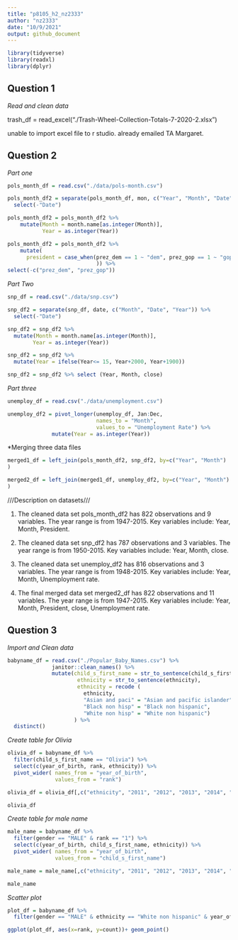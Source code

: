 ```yaml
---
title: "p8105_h2_nz2333"
author: "nz2333"
date: "10/9/2021"
output: github_document
---
```


```r
library(tidyverse)
library(readxl)
library(dplyr)
```

## Question 1 
_Read and clean data_


trash_df = read_excel("./Trash-Wheel-Collection-Totals-7-2020-2.xlsx")


unable to import excel file to r studio. already emailed TA Margaret. 

## Question 2
_Part one_
```r
pols_month_df = read.csv("./data/pols-month.csv")
```

```r
pols_month_df2 = separate(pols_month_df, mon, c("Year", "Month", "Date")) %>%
  select(-"Date")
```

```r
pols_month_df2 = pols_month_df2 %>% 
    mutate(Month = month.name[as.integer(Month)], 
           Year = as.integer(Year))
```

```r
pols_month_df2 = pols_month_df2 %>%
    mutate(
      president = case_when(prez_dem == 1 ~ "dem", prez_gop == 1 ~ "gop"
                            )) %>%
select(-c("prez_dem", "prez_gop"))
```

_Part Two_
```r
snp_df = read.csv("./data/snp.csv")
```

```r
snp_df2 = separate(snp_df, date, c("Month", "Date", "Year")) %>%
  select(-"Date")
```

```r
snp_df2 = snp_df2 %>%
  mutate(Month = month.name[as.integer(Month)], 
        Year = as.integer(Year))
```
```r
snp_df2 = snp_df2 %>%
  mutate(Year = ifelse(Year<= 15, Year+2000, Year+1900))
```

```r
snp_df2 = snp_df2 %>% select (Year, Month, close)
```

_Part three_
```r
unemploy_df = read.csv("./data/unemployment.csv")
```

```r
unemploy_df2 = pivot_longer(unemploy_df, Jan:Dec,
                            names_to = "Month",
                            values_to = "Unemployment Rate") %>%
              mutate(Year = as.integer(Year))
```

*Merging three data files
```r
merged1_df = left_join(pols_month_df2, snp_df2, by=c("Year", "Month")
)
```
```r
merged2_df = left_join(merged1_df, unemploy_df2, by=c("Year", "Month")
)
```

///Description on datasets///

1. The cleaned data set pols_month_df2 has 822 observations and 9 variables. 
The year range is from 1947-2015. 
Key variables include: Year, Month, President. 

2. The cleaned data set snp_df2 has 787 observations and 3 variables. 
The year range is from 1950-2015. 
Key variables include: Year, Month, close. 

3. The cleaned data set unemploy_df2 has 816 observations and 3 variables. 
The year range is from 1948-2015. 
Key variables include: Year, Month, Unemployment rate. 

4. The final merged data set merged2_df has 822 observations and 11 variables. 
The year range is from 1947-2015. 
Key variables include: Year, Month, President, close, Unemployment rate. 

## Question 3
_Import and Clean data_
```r
babyname_df = read.csv("./Popular_Baby_Names.csv") %>%
              janitor::clean_names() %>%
              mutate(child_s_first_name = str_to_sentence(child_s_first_name), 
                      ethnicity = str_to_sentence(ethnicity), 
                      ethnicity = recode (
                        ethnicity, 
                        "Asian and paci" = "Asian and pacific islander", 
                        "Black non hisp" = "Black non hispanic", 
                        "White non hisp" = "White non hispanic")
                     ) %>%
  distinct()
```

_Create table for Olivia_
```r
olivia_df = babyname_df %>%
  filter(child_s_first_name == "Olivia") %>%
  select(c(year_of_birth, rank, ethnicity)) %>%
  pivot_wider( names_from = "year_of_birth", 
               values_from = "rank")
```

```r
olivia_df = olivia_df[,c("ethnicity", "2011", "2012", "2013", "2014", "2015", "2016")]
```

```r
olivia_df
```

_Create table for male name_
```r
male_name = babyname_df %>%
  filter(gender == "MALE" & rank == "1") %>%
  select(c(year_of_birth, child_s_first_name, ethnicity)) %>%
  pivot_wider( names_from = "year_of_birth", 
               values_from = "child_s_first_name")
```

```r
male_name = male_name[,c("ethnicity", "2011", "2012", "2013", "2014", "2015", "2016")]
```

```r
male_name
```

_Scatter plot_
```r
plot_df = babyname_df %>%
  filter(gender == "MALE" & ethnicity == "White non hispanic" & year_of_birth == "2016")
```

```r
ggplot(plot_df, aes(x=rank, y=count))+ geom_point()
```








